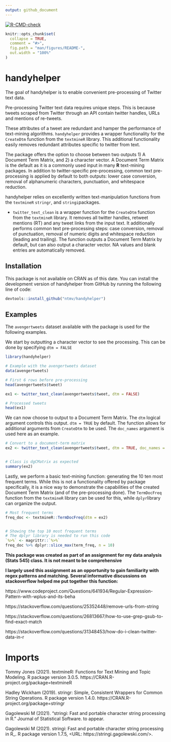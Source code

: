 ```yaml
---
output: github_document
---
```


<!-- README.md is generated from README.Rmd. Please edit that file -->

<!-- badges: start -->
  [![R-CMD-check](https://github.com/ntmv/handyhelper/workflows/R-CMD-check/badge.svg)](https://github.com/ntmv/handyhelper/actions)
<!-- badges: end -->

```r
knitr::opts_chunk$set(
  collapse = TRUE,
  comment = "#>",
  fig.path = "man/figures/README-",
  out.width = "100%"
)
```


# handyhelper

The goal of handyhelper is to enable convenient pre-processing of Twitter text data. 

Pre-processing Twitter text data requires unique steps. This is because tweets scraped from Twitter through an API contain twitter handles, URLs and mentions of re-tweets. 

These attributes of a tweet are redundant and hamper the performance of text-mining algorithms.  `handyhelper` provides a wrapper functionality for the `CreateDtm` function from the `textmineR` library. This additional functionality easily removes redundant attributes specific to twitter from text.

The package offers the option to choose between two outputs 1) A Document Term Matrix, and 2) a character vector. A Document Term Matrix is the default as it is a commonly used input in many **R** text-mining packages. In addition to twitter-specific pre-processing, common text pre-processing is applied by default to both outputs: lower case conversion, removal of alphanumeric characters, punctuation, and whitespace reduction. 

handyhelper relies on excellently written text-manipulation functions from the `textmineR` `stringr`, and `stringi`packages.

- `twitter_text_clean` is a wrapper function for the `CreateDtm` function from the `textmineR` library. It removes all twitter handles, retweet mentions (RT) and any tweet links from the input text. It additionally performs common text pre-processing steps: case conversion, removal of punctuation, removal of numeric digits and whitespace reduction (leading and trailing). The function outputs a Document Term Matrix by default, but can also output a character vector. NA values and blank entries are automatically removed.


## Installation

This package is not available on CRAN as of this date. You can install the development version of handyhelper from GitHub by running the following line of code:

``` r
devtools::install_github("ntmv/handyhelper")
```

## Examples

The `avengertweets` dataset available with the package is used for the following examples. 

We start by outputting a character vector to see the processing. This can be done by specifying `dtm = FALSE`

```r
library(handyhelper)
```


```r
# Example with the avengertweets dataset
data(avengertweets)

# First 6 rows before pre-processing 
head(avengertweets$tweet)

ex1 <- twitter_text_clean(avengertweets$tweet, dtm = FALSE)

# Processed tweets
head(ex1)
```


We can now choose to output to a Document Term Matrix. The `dtm` logical argument controls this output. `dtm = TRUE` by default. The function allows for additional arguments from `CreateDtm` to be used. The `doc_names` argument is used here as an example. 

```r
# Convert to a document-term matrix
ex2 <- twitter_text_clean(avengertweets$tweet, dtm = TRUE, doc_names = avengertweets$id)


# Class is dgCMatrix as expected
summary(ex2)
```

Lastly, we perform a basic text-mining function: generating the 10 ten most frequent terms. While this is not a functionality offered by package specifically, it is a nice way to demonstrate the capabilities of the created Document Term Matrix (and of the pre-processing done). The `TermDocFreq` function from the `textmineR` library can be used for this, while `dplyr`library can organize the output.

```r
# Most frequent terms 
freq_doc <- textmineR::TermDocFreq(dtm = ex2)


# Showing the top 10 most frequent terms 
# The dplyr library is needed to run this code
`%>%` <- magrittr::`%>%`
freq_doc %>% dplyr::slice_max(term_freq, n = 10)
```

**This package was created as part of an assignment for my data analysis (Stats 545) class.
It is not meant to be comprehensive**

**I largely used this assignment as an opportunity to gain familiarity with regex patterns and matching. Several informative discussions on stackoverflow helped me put together this function:**

https://www.codeproject.com/Questions/641934/Regular-Expression-Pattern-with-wplus-and-its-beha

https://stackoverflow.com/questions/25352448/remove-urls-from-string

https://stackoverflow.com/questions/26813667/how-to-use-grep-gsub-to-find-exact-match

https://stackoverflow.com/questions/31348453/how-do-i-clean-twitter-data-in-r

# Imports 

Tommy Jones (2021). textmineR: Functions for Text Mining and Topic Modeling. R
  package version 3.0.5. https://CRAN.R-project.org/package=textmineR

Hadley Wickham (2019). stringr: Simple, Consistent Wrappers for Common String
  Operations. R package version 1.4.0. https://CRAN.R-project.org/package=stringr
  
Gagolewski M (2021). “stringi: Fast and portable character string processing in R.”
Journal of Statistical Software. to appear.

Gagolewski M (2021). stringi: Fast and portable character string processing in R_.
R package version 1.7.5, <URL: https://stringi.gagolewski.com/>.




